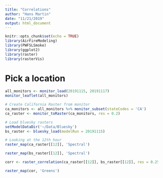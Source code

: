 ```yaml
---
title: "Correlations"
author: "Hans Martin"
date: "11/21/2019"
output: html_document
---
```


```r
knitr::opts_chunk$set(echo = TRUE)
library(AirFireModeling)
library(PWFSLSmoke)
library(ggplot2)
library(raster)
library(rasterVis)
```

# Pick a location
```r
all_monitors <- monitor_load(20191115, 20191117)
monitor_leaflet(all_monitors)
```

```r
# Create California Raster from monitor
ca_monitors <- all_monitors %>% monitor_subset(stateCodes = 'CA')
ca_raster <- monitor_toRaster(ca_monitors, res = 0.2)

# Load bluesky rasters
setModelDataDir('~/Data/Bluesky')
bs_raster <- bluesky_load(modelRun = 20191115)
```

```r
# Looking at the 12th hour
raster_map(ca_raster[[12]], 'Spectral')
```
```r
raster_map(bs_raster[[12]], 'Spectral')
```

```r
corr <- raster_correlation(ca_raster[[12]], bs_raster[[12]], res = 0.25, plot = T)
```

```r
raster_map(cor, 'Greens')
```


